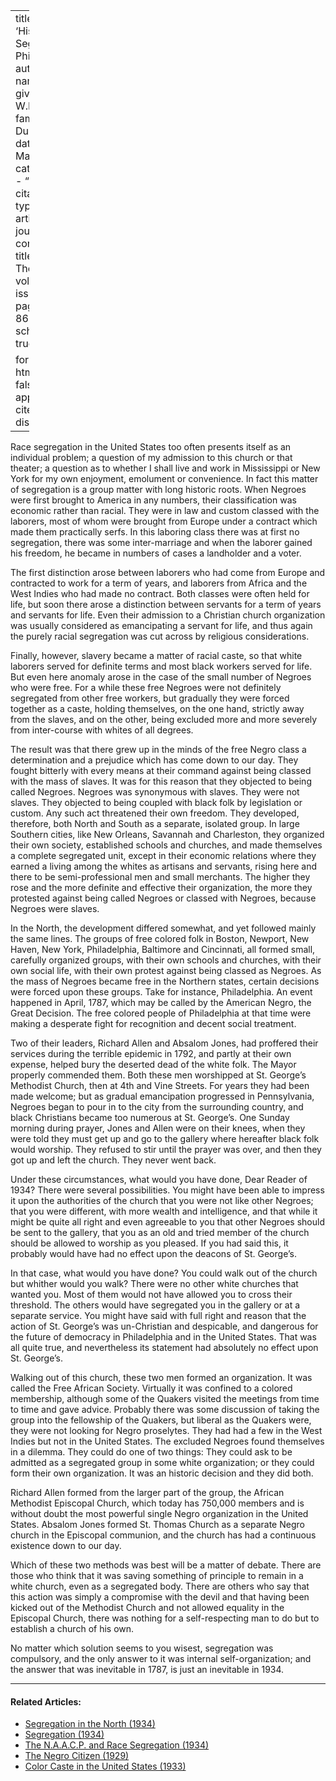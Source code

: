 
---
title: 'History of Segregation Philosophy'
author:
  - name:
      given: W.E.B.
      family: Du Bois
date: Mar. 1934
categories: 
  - ""
citation: 
  type: article-journal
  container-title: The Crisis
  volume: 41
  issue: 3
  page: 85-86
google-scholar: true

format:
  html:
    toc: false
    appendix-cite-as: display
---


Race segregation in the United States too often presents itself as an individual problem; a question of my admission to this church or that theater; a question as to whether I shall live and work in Mississippi or New York for my own enjoyment, emolument or convenience. In fact this matter of segregation is a group matter with long historic roots. When Negroes were first brought to America in any numbers, their classification was economic rather than racial. They were in law and custom classed with the laborers, most of whom were brought from Europe under a contract which made them practically serfs. In this laboring class there was at first no segregation, there was some inter-marriage and when the laborer gained his freedom, he became in numbers of cases a landholder and a voter.

The first distinction arose between laborers who had come from Europe and contracted to work for a term of years, and laborers from Africa and the West Indies who had made no contract. Both classes were often held for life, but soon there arose a distinction between servants for a term of years and servants for life. Even their admission to a Christian church organization was usually considered as emancipating a servant for life, and thus again the purely racial segregation was cut across by religious considerations.

Finally, however, slavery became a matter of racial caste, so that white laborers served for definite terms and most black workers served for life. But even here anomaly arose in the case of the small number of Negroes who were free. For a while these free Negroes were not definitely segregated from other free workers, but gradually they were forced together as a caste, holding themselves, on the one hand, strictly away from the slaves, and on the other, being excluded more and more severely from inter-course with whites of all degrees.

The result was that there grew up in the minds of the free Negro class a determination and a prejudice which has come down to our day. They fought bitterly with every means at their command against being classed with the mass of slaves. It was for this reason that they objected to being called Negroes. Negroes was synonymous with slaves. They were not slaves. They objected to being coupled with black folk by legislation or custom. Any such act threatened their own freedom. They developed, therefore, both North and South as a separate, isolated group. In large Southern cities, like New Orleans, Savannah and Charleston, they organized their own society, established schools and churches, and made themselves a complete segregated unit, except in their economic relations where they earned a living among the whites as artisans and servants, rising here and there to be semi-professional men and small merchants. The higher they rose and the more definite and effective their organization, the more they protested against being called Negroes or classed with Negroes, because Negroes were slaves.

In the North, the development differed somewhat, and yet followed mainly the same lines. The groups of free colored folk in Boston, Newport, New Haven, New York, Philadelphia, Baltimore and Cincinnati, all formed small, carefully organized groups, with their own schools and churches, with their own social life, with their own protest against being classed as Negroes. As the mass of Negroes became free in the Northern states, certain decisions were forced upon these groups. Take for instance, Philadelphia. An event happened in April, 1787, which may be called by the American Negro, the Great Decision. The free colored people of Philadelphia at that time were making a desperate fight for recognition and decent social treatment.



Two of their leaders, Richard Allen and Absalom Jones, had proffered their services during the terrible epidemic in 1792, and partly at their own expense, helped bury the deserted dead of the white folk. The Mayor properly commended them. Both these men worshipped at St. George's Methodist Church, then at 4th and Vine Streets. For years they had been made welcome; but as gradual emancipation progressed in Pennsylvania, Negroes began to pour in to the city from the surrounding country, and black Christians became too numerous at St. George's. One Sunday morning during prayer, Jones and Allen were on their knees, when they were told they must get up and go to the gallery where hereafter black folk would worship. They refused to stir until the prayer was over, and then they got up and left the church. They never went back.

Under these circumstances, what would you have done, Dear Reader of 1934? There were several possibilities. You might have been able to impress it upon the authorities of the church that you were not like other Negroes; that you were different, with more wealth and intelligence, and that while it might be quite all right and even agreeable to you that other Negroes should be sent to the gallery, that you as an old and tried member of the church should be allowed to worship as you pleased. If you had said this, it probably would have had no effect upon the deacons of St. George's.

In that case, what would you have done? You could walk out of the church but whither would you walk? There were no other white churches that wanted you. Most of them would not have allowed you to cross their threshold. The others would have segregated you in the gallery or at a separate service. You might have said with full right and reason that the action of St. George's was un-Christian and despicable, and dangerous for the future of democracy in Philadelphia and in the United States. That was all quite true, and nevertheless its statement had absolutely no effect upon St. George's.

Walking out of this church, these two men formed an organization. It was called the Free African Society. Virtually it was confined to a colored membership, although some of the Quakers visited the meetings from time to time and gave advice. Probably there was some discussion of taking the group into the fellowship of the Quakers, but liberal as the Quakers were, they were not looking for Negro proselytes. They had had a few in the West Indies but not in the United States. The excluded Negroes found themselves in a dilemma. They could do one of two things: They could ask to be admitted as a segregated group in some white organization; or they could form their own organization. It was an historic decision and they did both.

Richard Allen formed from the larger part of the group, the African Methodist Episcopal Church, which today has 750,000 members and is without doubt the most powerful single Negro organization in the United States. Absalom Jones formed St. Thomas Church as a separate Negro church in the Episcopal communion, and the church has had a continuous existence down to our day.

Which of these two methods was best will be a matter of debate. There are those who think that it was saving something of principle to remain in a white church, even as a segregated body. There are others who say that this action was simply a compromise with the devil and that having been kicked out of the Methodist Church and not allowed equality in the Episcopal Church, there was nothing for a self-respecting man to do but to establish a church of his own.

No matter which solution seems to you wisest, segregation was compulsory, and the only answer to it was internal self-organization; and the answer that was inevitable in 1787, is just an inevitable in 1934.

<!-- Similar articles start here -->
<div  class="clear-wrap"></div>
<hr>
#### Related Articles:

* [Segregation in the North (1934)](/Volumes/41/04/segregation_in_the_north.html)
* [Segregation (1934)](/Volumes/41/01/segregation.html)
* [The N.A.A.C.P. and Race Segregation (1934)](/Volumes/41/02/naacp_and_race_segregation.html)
* [The Negro Citizen (1929)](/Volumes/36/05/negro_citizen.html)
* [Color Caste in the United States (1933)](/Volumes/40/03/color_caste_in_the_united_states.html)

<!-- Similar articles end here -->